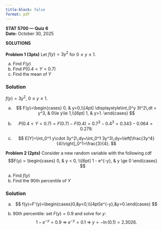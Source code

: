 ```yaml
---
title-block: false
format: pdf
---
```


**STAT 5700 — Quiz 6**  
**Date:** October 30, 2025  

**SOLUTIONS**
\
\
**Problem 1 (3pts)** Let $f(y) = 3y^2$ for $0 \leq y \leq 1$. 

a. Find $F(y)$
b. Find $P(0.4 < Y < 0.7)$
c. Find the mean of $Y$

### Solution

$f(y)=3y^2,\ 0\le y\le 1$.

(a)  
$$
F(y)=\begin{cases}
0, & y<0,\\[4pt]
\displaystyle\int_0^y 3t^2\,dt = y^3, & 0\le y\le 1,\\[6pt]
1, & y>1.
\end{cases}
$$

(b)  
$$
P(0.4<Y<0.7)=F(0.7)-F(0.4)=0.7^3-0.4^3=0.343-0.064=0.279.
$$

(c)  
$$
E[Y]=\int_0^1 y\cdot 3y^2\,dy=\int_0^1 3y^3\,dy=\left[\frac{3y^4}{4}\right]_0^1=\frac{3}{4}.
$$


**Problem 2 (2pts)** Consider a new random variable with the following cdf 
$$F(y) =
\begin{cases}
0, & y < 0, \\[6pt]
1 - e^{-y}, & y \ge 0 
\end{cases}
$$

a. Find $f(y)$
b. Find the 90th percentile of $Y$

### Solution

(a)  
$$
f(y)=F'(y)=\begin{cases}0,&y<0,\\[4pt]e^{-y},&y>0.\end{cases}
$$

(b) 90th percentile: set $F(y) = 0.9$ and solve for $y$:  
$$
1-e^{-y}=0.9\ \Rightarrow\ e^{-y}=0.1\ \Rightarrow\ y=-\ln(0.1)= 2.3026.
$$



